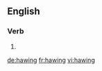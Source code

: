 ==English==

===Verb===
{{head|en}}

# {{present participle of|haw}}

[[de:hawing]]
[[fr:hawing]]
[[vi:hawing]]